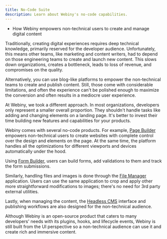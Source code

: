```yaml
---
title: No-Code Suite
description: Learn about Webiny's no-code capabilities.
---
```



<Alert type="success" title="WHAT YOU'LL LEARN">

- How Webiny empowers non-technical users to create and manage digital content

</Alert>

Traditionally, creating digital experiences requires deep technical knowledge, primarily reserved for the developer audience. Unfortunately, this means other teams, like marketing and content writers, had to depend on those engineering teams to create and launch new content. This slows down organizations, creates a bottleneck, leads to loss of revenue, and compromises on the quality.

Alternatively, you can use blog-like platforms to empower the non-technical teams to create and publish content. Still, those come with considerable limitations, and often the experience can't be polished enough to maximize the conversion and often results in a mediocre user experience.

At Webiny, we took a different approach. In most organizations, developers only represent a smaller overall proportion. They shouldn't handle tasks like adding and changing elements on a landing page. It's better to invest their time building new features and capabilities for your products.

Webiny comes with several no-code products. For example, [Page Builder](../applications/page-builder) empowers non-technical users to create websites with complete control over the design and elements on the page. At the same time, the platform handles all the optimizations for different viewports and devices automatically under the hood.

Using [Form Builder](../applications/form-builder), users can build forms, add validations to them and track the form submissions.

Similarly, handling files and images is done through the [File Manager](../applications/file-manager) application. Users can use the same application to crop and apply other more straightforward modifications to images; there's no need for 3rd party external utilities.

Lastly, when managing the content, the [Headless CMS](../applications/headless-cms) interface and publishing workflows are also designed for the non-technical audience.

Although Webiny is an open-source product that caters to many developers' needs with its plugins, hooks, and lifecycle events, Webiny is still built from the UI perspective so a non-technical audience can use it and create rich and immersive content.
